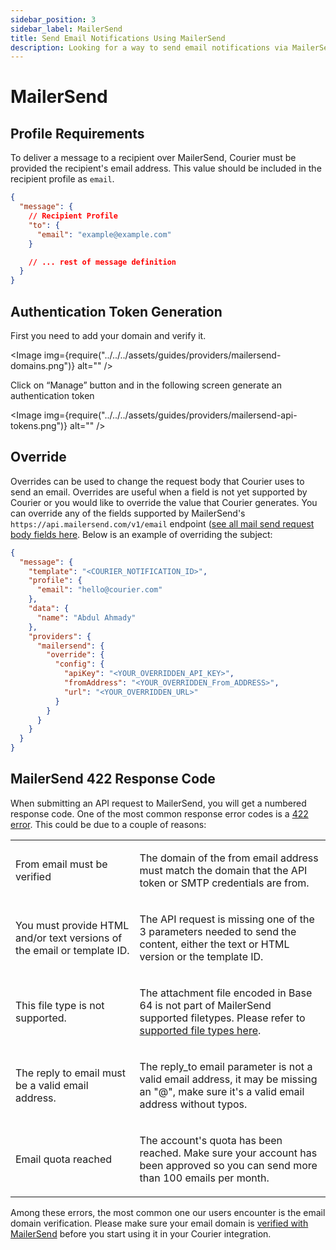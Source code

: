 ```yaml
---
sidebar_position: 3
sidebar_label: MailerSend
title: Send Email Notifications Using MailerSend
description: Looking for a way to send email notifications via MailerSend? This step-by-step tutorial will show you how to integrate MailerSend's API the easy way.
---
```



# MailerSend

## Profile Requirements

To deliver a message to a recipient over MailerSend, Courier must be provided the recipient's email address. This value should be included in the recipient profile as `email`.

```json title=JSON
{
  "message": {
    // Recipient Profile
    "to": {
      "email": "example@example.com"
    }

    // ... rest of message definition
  }
}
```

## Authentication Token Generation

First you need to add your domain and verify it.

<Image img={require("../../../assets/guides/providers/mailersend-domains.png")} alt="" />

Click on “Manage” button and in the following screen generate an authentication token

<Image img={require("../../../assets/guides/providers/mailersend-api-tokens.png")} alt="" />

## Override

Overrides can be used to change the request body that Courier uses to send an email. Overrides are useful when a field is not yet supported by Courier or you would like to override the value that Courier generates. You can override any of the fields supported by MailerSend's `https://api.mailersend.com/v1/email` endpoint ([see all mail send request body fields here](https://developers.mailersend.com/api/v1/email.html#send-an-email). Below is an example of overriding the subject:

```json title=JSON
{
  "message": {
    "template": "<COURIER_NOTIFICATION_ID>",
    "profile": {
      "email": "hello@courier.com"
    },
    "data": {
      "name": "Abdul Ahmady"
    },
    "providers": {
      "mailersend": {
        "override": {
          "config": {
            "apiKey": "<YOUR_OVERRIDDEN_API_KEY>",
            "fromAddress": "<YOUR_OVERRIDDEN_From_ADDRESS>",
            "url": "<YOUR_OVERRIDDEN_URL>"
          }
        }
      }
    }
  }
}
```

## MailerSend 422 Response Code

When submitting an API request to MailerSend, you will get a numbered response code. One of the most common response error codes is a [422 error](https://www.mailersend.com/help/how-to-start-sending-emails#rest-api). This could be due to a couple of reasons:

<table><tbody><tr><td colspan="1" rowspan="1"><p>From email must be verified</p></td><td colspan="1" rowspan="1"><p>The domain of the from email address must match the domain that the API token or SMTP credentials are from.</p></td></tr><tr><td colspan="1" rowspan="1"><p>You must provide HTML and/or text versions of the email or template ID.</p></td><td colspan="1" rowspan="1"><p>The API request is missing one of the 3 parameters needed to send the content, either the text or HTML version or the template ID. </p></td></tr><tr><td colspan="1" rowspan="1"><p>This file type is not supported.</p></td><td colspan="1" rowspan="1"><p>The attachment file encoded in Base 64 is not part of MailerSend supported filetypes. Please refer to <a target="_blank" title="supported file types" href="https://developers.mailersend.com/api/v1/email.html#supported-file-types">supported file types here</a>.</p></td></tr><tr><td colspan="1" rowspan="1"><p>The reply to email must be a valid email address.</p></td><td colspan="1" rowspan="1"><p>The reply_to email parameter is not a valid email address, it may be missing an "@", make sure it's a valid email address without typos.</p></td></tr><tr><td colspan="1" rowspan="1"><p>Email quota reached</p></td><td colspan="1" rowspan="1"><p>The account's quota has been reached. Make sure your account has been approved so you can send more than 100 emails per month.</p></td></tr></tbody></table>

Among these errors, the most common one our users encounter is the email domain verification. Please make sure your email domain is [verified with MailerSend](https://www.mailersend.com/help/how-to-verify-and-authenticate-a-sending-domain) before you start using it in your Courier integration.